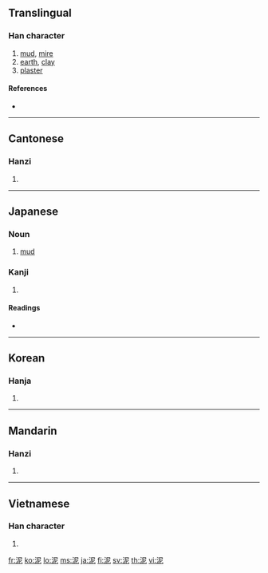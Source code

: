 {{also|泥}}
==Translingual==

===Han character===
{{Han char|rn=85|rad=水|as=05|sn=8|four=3711<sub>1</sub>|canj=水尸心 (ESP)|ids=⿰[[氵]][[尼]]}}

# [[mud]], [[mire]]
# [[earth]], [[clay]]
# [[plaster]]

====References====
* {{Han ref|kx=0617.110|dkj=17311|dj=1012.080|hdz=31595.080|uh=6CE5|ud=27877|bh=AA64|bd=43620}}

----

==Cantonese==

===Hanzi===
{{yue-hanzi|jyut=|y=[[nai4]]}}

# {{defn|Cantonese}}

----

==Japanese==

===Noun===
{{ja-noun|k|hira=どろ|rom=doro|hidx=とろ'}}

# [[mud]]

===Kanji===
{{ja-kanji|grade=c|rs=水05}}

# {{defn|Japanese}}

====Readings====
* {{ja-readings|on=[[でい]] (dei)|kun=[[どろ]] (doro), [[なずむ]] (nazumu)}}

----

==Korean==

===Hanja===
{{ko-hanja|hangeul=니>이|eumhun=|rv=ni>i|mr=ni>i|y=ni>i}}

# {{defn|Korean}}

----

==Mandarin==

===Hanzi===
{{cmn-hanzi|pin=[[ní]] ([[ni2]])|wg=ni<sup>2</sup>}}

# {{defn|Mandarin}}

----

==Vietnamese==

===Han character===
{{vi-hantu|nê}}

# {{defn|Vietnamese}}

[[fr:泥]]
[[ko:泥]]
[[lo:泥]]
[[ms:泥]]
[[ja:泥]]
[[fi:泥]]
[[sv:泥]]
[[th:泥]]
[[vi:泥]]